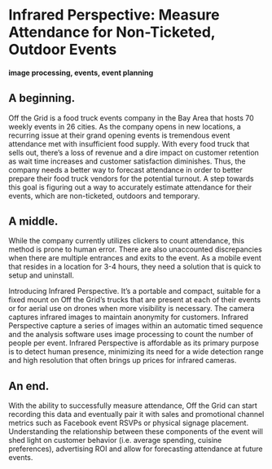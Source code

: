 # Infrared Perspective: Measure Attendance for Non-Ticketed, Outdoor Events

#### image processing, events, event planning

## A beginning.

Off the Grid is a food truck events company in the Bay Area that hosts 70 weekly events in 26 cities. As the company opens in new locations, a recurring issue at their grand opening events is tremendous event attendance met with insufficient food supply. With every food truck that sells out, there’s a loss of revenue and a dire impact on customer retention as wait time increases and customer satisfaction diminishes. Thus, the company needs a better way to forecast attendance in order to better prepare their food truck vendors for the potential turnout. A step towards this goal is figuring out a way to accurately estimate attendance for their events, which are non-ticketed, outdoors and temporary.

## A middle.

While the company currently utilizes clickers to count attendance, this method is prone to human error. There are also unaccounted discrepancies when there are multiple entrances and exits to the event. As a mobile event that resides in a location for 3-4 hours, they need a solution that is quick to setup and uninstall. 

Introducing Infrared Perspective. It’s a portable and compact, suitable for a fixed mount on Off the Grid’s trucks that are present at each of their events or for aerial use on drones when more visibility is necessary. The camera captures infrared images to maintain anonymity for customers. Infrared Perspective capture a series of images within an automatic timed sequence and the analysis software uses image processing to count the number of people per event. Infrared Perspective is affordable as its primary purpose is to detect human presence, minimizing its need for a wide detection range and high resolution that often brings up prices for infrared cameras.

## An end.

With the ability to successfully measure attendance, Off the Grid can start recording this data and eventually pair it with sales and promotional channel metrics such as Facebook event RSVPs or physical signage placement. Understanding the relationship between these components of the event will shed light on customer behavior (i.e. average spending, cuisine preferences), advertising ROI and allow for forecasting attendance at future events.
